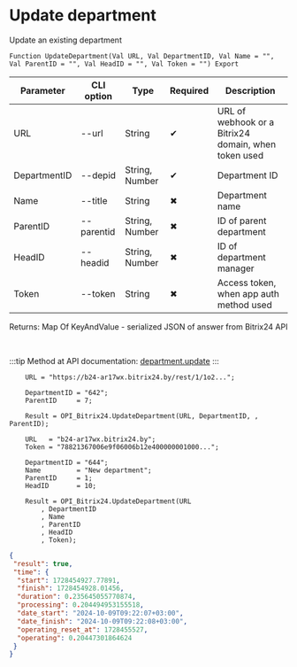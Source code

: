 ﻿---
sidebar_position: 2
---


# Update department
 Update an existing department



`Function UpdateDepartment(Val URL, Val DepartmentID, Val Name = "", Val ParentID = "", Val HeadID = "", Val Token = "") Export`

  | Parameter | CLI option | Type | Required | Description |
  |-|-|-|-|-|
  | URL | --url | String | &#x2714; | URL of webhook or a Bitrix24 domain, when token used |
  | DepartmentID | --depid | String, Number | &#x2714; | Department ID |
  | Name | --title | String | &#x2716; | Department name |
  | ParentID | --parentid | String, Number | &#x2716; | ID of parent department |
  | HeadID | --headid | String, Number | &#x2716; | ID of department manager |
  | Token | --token | String | &#x2716; | Access token, when app auth method used |

  
  Returns:  Map Of KeyAndValue - serialized JSON of answer from Bitrix24 API

<br/>

:::tip
Method at API documentation: [department.update](https://dev.1c-bitrix.ru/rest_help/departments/department_update.php)
:::
<br/>


```bsl title="1C:Enterprise/OneScript code example"
    URL = "https://b24-ar17wx.bitrix24.by/rest/1/1o2...";

    DepartmentID = "642";
    ParentID     = 7;

    Result = OPI_Bitrix24.UpdateDepartment(URL, DepartmentID, , ParentID);

    URL   = "b24-ar17wx.bitrix24.by";
    Token = "78821367006e9f06006b12e400000001000...";

    DepartmentID = "644";
    Name         = "New department";
    ParentID     = 1;
    HeadID       = 10;

    Result = OPI_Bitrix24.UpdateDepartment(URL
        , DepartmentID
        , Name
        , ParentID
        , HeadID
        , Token);
```
 



```json title="Result"
{
 "result": true,
 "time": {
  "start": 1728454927.77891,
  "finish": 1728454928.01456,
  "duration": 0.235645055770874,
  "processing": 0.204494953155518,
  "date_start": "2024-10-09T09:22:07+03:00",
  "date_finish": "2024-10-09T09:22:08+03:00",
  "operating_reset_at": 1728455527,
  "operating": 0.20447301864624
 }
}
```
